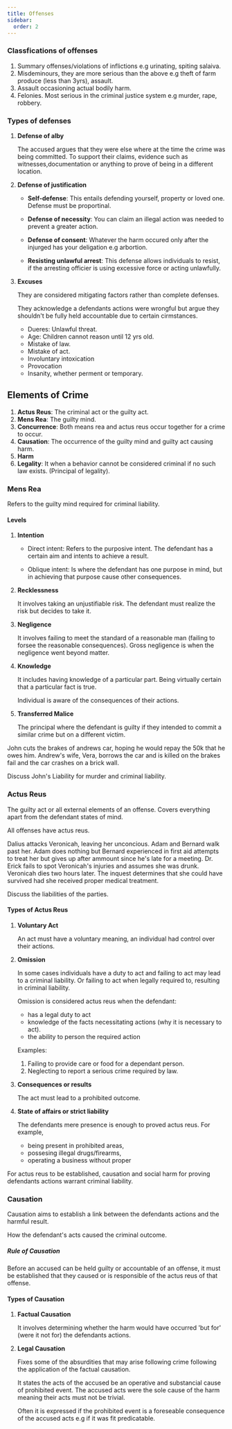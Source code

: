 ```yaml
---
title: Offenses
sidebar:
  order: 2
---
```




### Classfications of offenses

1. Summary offenses/violations of inflictions e.g urinating, spiting salaiva.
2. Misdeminours, they are more serious than the above e.g theft of farm produce
(less than 3yrs), assault.
3. Assault occasioning actual bodily harm.
4. Felonies. Most serious in the criminal justice system e.g murder, rape, robbery.

### Types of defenses

1. **Defense of alby** 

    The accused argues that they were else where at the time the crime was being 
    committed. To support their claims, evidence such as witnesses,documentation 
    or anything to prove of being in a different location.

2. **Defense of justification** 

    - **Self-defense**: This entails defending yourself, property or loved one. 
    Defense must be proportinal.

    - **Defense of necessity**: You can claim an illegal action was needed to prevent a
    greater action.

    - **Defense of consent**: Whatever the harm occured only after the injurged has your
    deligation e.g arbortion.

    - **Resisting unlawful arrest**: This defense allows individuals to resist,
    if the arresting officier is using excessive force or acting unlawfully.

3. **Excuses**

    They are considered mitigating factors rather than complete defenses.

    They acknowledge a defendants actions were wrongful but argue they shouldn't
    be fully held accountable due to certain cirmstances. 

    - Dueres: Unlawful threat.
    - Age: Children cannot reason until 12 yrs old.
    - Mistake of law.
    - Mistake of act.
    - Involuntary intoxication
    - Provocation
    - Insanity, whether perment or temporary.


## Elements of Crime

1. **Actus Reus**: The criminal act or the guilty act.
2. **Mens Rea**: The guilty mind.
3. **Concurrence**: Both means rea and actus reus occur together for a crime to
occur.
4. **Causation**: The occurrence of the guilty mind and guilty act causing harm.
5. **Harm**
6. **Legality**: It when a behavior cannot be considered criminal if no such law
exists. (Principal of legality).

### Mens Rea

Refers to the guilty mind required for criminal liability.

#### Levels

1. **Intention**

    - Direct intent: Refers to the purposive intent. The defendant has a certain 
    aim and intents to achieve a result.

    - Oblique intent: Is where the defendant has one purpose in mind, but in 
    achieving that purpose cause other consequences.

2. **Recklessness**

    It involves taking an unjustifiable risk. The defendant must realize the risk
    but decides to take it.

3. **Negligence**

    It involves failing to meet the standard of a reasonable man (failing to 
    forsee the reasonable consequences). Gross negligence is when the negligence
    went beyond matter.

4. **Knowledge**

    It includes having knowledge of a particular part. Being virtually certain
    that a particular fact is true.

    Individual is aware of the consequences of their actions.

5. **Transferred Malice**

    The principal where the defendant is guilty if they intended to commit a 
    similar crime but on a different victim.

<Aside type="note" title="Question">

  John cuts the brakes of andrews car, hoping he would repay the 50k that he
  owes him. Andrew's wife, Vera, borrows the car and is killed on the brakes fail
  and the car crashes on a brick wall. 

  Discuss John's Liability for murder and criminal liability.

</Aside>

### Actus Reus

The guilty act or all external elements of an offense. Covers everything apart
from the defendant states of mind.

All offenses have actus reus.

<Aside type="note" title="Question">
  Dalius attacks Veronicah, leaving her unconcious. Adam and Bernard walk past her.
  Adam does nothing but Bernard experienced in first aid attempts to treat her 
  but gives up after ammount since he's late for a meeting. Dr. Erick fails to
  spot Veronicah's injuries and assumes she was drunk. Veronicah dies two
  hours later. The inquest determines that she could have survived had she 
  received proper medical treatment.

  Discuss the liabilities of the parties.
</Aside>

#### Types of Actus Reus

1. **Voluntary Act**

    An act must have a voluntary meaning, an individual had control over their 
    actions.

2. **Omission**

    In some cases individuals have a duty to act and failing to act may lead to a 
    criminal liability. Or failing to act when legally required to, resulting in
    criminal liability.

    Omission is considered actus reus when the defendant:
    - has a legal duty to act
    - knowledge of the facts necessitating actions (why it is necessary to act).
    - the ability to person the required action

    Examples:
    1. Failing to provide care or food for a dependant person.
    2. Neglecting to report a serious crime required by law.

3. **Consequences or results**

    The act must lead to a prohibited outcome.

4. **State of affairs or strict liability**

    The defendants mere presence is enough to proved actus reus. For example,
    - being present in prohibited areas,
    - possesing illegal drugs/firearms,
    - operating a business without proper

For actus reus to be established, causation and social harm for proving defendants
actions warrant criminal liability.

### Causation

Causation aims to establish a link between the defendants actions and the harmful
result.

How the defendant's acts caused the criminal outcome.

##### Rule of Causation

Before an accused can be held guilty or accountable of an offense, it must be
established that they caused or is responsible of the actus reus of that 
offense.

#### Types of Causation

1. **Factual Causation**

    It involves determining whether the harm would have occurred 'but for' (were
    it not for) the defendants actions.

2. **Legal Causation**

    Fixes some of the absurdities that may arise following crime following the 
    application of the factual causation.

    It states the acts of the accused be an operative and substancial cause of 
    prohibited event. The accused acts were the sole cause of the harm meaning
    their acts must not be trivial.

    Often it is expressed if the prohibited event is a foreseable consequence
    of the accused acts e.g if it was fit predicatable.

